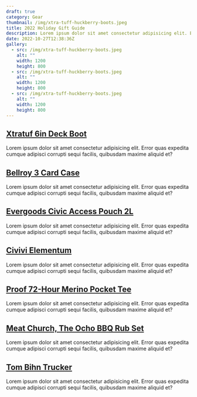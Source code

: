 ```yaml
---
draft: true
category: Gear
thumbnail: /img/xtra-tuff-huckberry-boots.jpeg
title: 2022 Holiday Gift Guide
description: Lorem ipsum dolor sit amet consectetur adipisicing elit. Error quas expedita cumque adipisci corrupti sequi facilis, quibusdam maxime aliquid et?
date: 2022-10-27T12:38:36Z
gallery:
  - src: /img/xtra-tuff-huckberry-boots.jpeg
    alt: ""
    width: 1200
    height: 800
  - src: /img/xtra-tuff-huckberry-boots.jpeg
    alt: ""
    width: 1200
    height: 800
  - src: /img/xtra-tuff-huckberry-boots.jpeg
    alt: ""
    width: 1200
    height: 800
---
```


## [Xtratuf 6in Deck Boot]()

Lorem ipsum dolor sit amet consectetur adipisicing elit. Error quas expedita cumque adipisci corrupti sequi facilis, quibusdam maxime aliquid et?

## [Bellroy 3 Card Case]()

Lorem ipsum dolor sit amet consectetur adipisicing elit. Error quas expedita cumque adipisci corrupti sequi facilis, quibusdam maxime aliquid et?

## [Evergoods Civic Access Pouch 2L]()

Lorem ipsum dolor sit amet consectetur adipisicing elit. Error quas expedita cumque adipisci corrupti sequi facilis, quibusdam maxime aliquid et?

## [Civivi Elementum]()

Lorem ipsum dolor sit amet consectetur adipisicing elit. Error quas expedita cumque adipisci corrupti sequi facilis, quibusdam maxime aliquid et?

## [Proof 72-Hour Merino Pocket Tee]()

Lorem ipsum dolor sit amet consectetur adipisicing elit. Error quas expedita cumque adipisci corrupti sequi facilis, quibusdam maxime aliquid et?

## [Meat Church, The Ocho BBQ Rub Set]()

Lorem ipsum dolor sit amet consectetur adipisicing elit. Error quas expedita cumque adipisci corrupti sequi facilis, quibusdam maxime aliquid et?

## [Tom Bihn Trucker]()

Lorem ipsum dolor sit amet consectetur adipisicing elit. Error quas expedita cumque adipisci corrupti sequi facilis, quibusdam maxime aliquid et?
